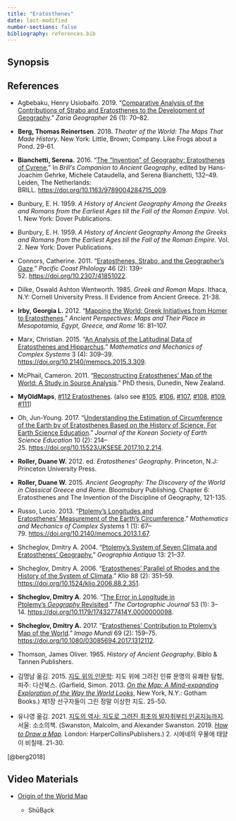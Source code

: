 ```yaml
---
title: "Eratosthenes"
date: last-modified
number-sections: false
bibliography: references.bib
---
```


## Synopsis

## References

-   Agbebaku, Henry Usiobaifo. 2019. “[Comparative Analysis of the Contributions of Strabo and Eratosthenes to the Development of Geography](papers/agbebaku_2019.pdf).” *Zaria Geographer* 26 (1): 70–82.

-   **Berg, Thomas Reinertsen**. 2018. *Theater of the World: The Maps That Made History*. New York: Little, Brown; Company. Like Frogs about a Pond. 29-61.

-   **Bianchetti, Serena.** 2016. “[The “Invention” of Geography: Eratosthenes of Cyrene.](papers/bianchetti_2016.pdf)” In *Brill's Companion to Ancient Geography*, edited by Hans-Joachim Gehrke, Michele Cataudella, and Serena Bianchetti, 132–49. Leiden, The Netherlands: BRILL. <https://doi.org/10.1163/9789004284715_009>.

-   Bunbury, E. H. 1959. *A History of Ancient Geography Among the Greeks and Romans from the Earliest Ages till the Fall of the Roman Empire*. Vol. 1. New York: Dover Publications.

-   Bunbury, E. H. 1959. *A History of Ancient Geography Among the Greeks and Romans from the Earliest Ages till the Fall of the Roman Empire*. Vol. 2. New York: Dover Publications.

-   Connors, Catherine. 2011. “[Eratosthenes, Strabo, and the Geographer’s Gaze](papers/connors_2011.pdf).” *Pacific Coast Philology* 46 (2): 139–52. <https://doi.org/10.2307/41851022>.

-   Dilke, Oswald Ashton Wentworth. 1985. *Greek and Roman Maps*. Ithaca, N.Y: Cornell University Press. II Evidence from Ancient Greece. 21-38.

-   **Irby, Georgia L.** 2012. “[Mapping the World: Greek Initiatives from Homer to Eratosthenes](papers/irby_2012.pdf).” *Ancient Perspectives: Maps and Their Place in Mesopotamia, Egypt, Greece, and Rome* 16: 81–107. 

-   Marx, Christian. 2015. “[An Analysis of the Latitudinal Data of Eratosthenes and Hipparchus](papers/mark_2015.pdf).” *Mathematics and Mechanics of Complex Systems* 3 (4): 309–39. <https://doi.org/10.2140/memocs.2015.3.309>.

-   McPhail, Cameron. 2011. “[Reconstructing Eratosthenes’ Map of the World: A Study in Source Analysis](papers/mcphail_2011).” PhD thesis, Dunedin, New Zealand.

-   **MyOldMaps**, [#112 Eratosthenes](https://www.myoldmaps.com/maps-from-antiquity-6200-bc/112-eratosthenes/). (also see [#105](https://www.myoldmaps.com/maps-from-antiquity-6200-bc/105-homer/), [#106](https://www.myoldmaps.com/maps-from-antiquity-6200-bc/105-homer/106-ancient-greek-world/), [#107](https://www.myoldmaps.com/maps-from-antiquity-6200-bc/105-homer/106-ancient-greek-world/107-anaximander/), [#108](https://www.myoldmaps.com/maps-from-antiquity-6200-bc/108-hecataeus/), [#109](https://www.myoldmaps.com/maps-from-antiquity-6200-bc/109-herodotus/), [#111](https://www.myoldmaps.com/maps-from-antiquity-6200-bc/111-dicaearchus-of-messana/))

-   Oh, Jun-Young. 2017. “[Understanding the Estimation of Circumference of the Earth by of Eratosthenes Based on the History of Science, For Earth Science Education](papers/oh_2017.pdf).” *Journal of the Korean Society of Earth Science Education* 10 (2): 214–25. <https://doi.org/10.15523/JKSESE.2017.10.2.214>.

-   **Roller, Duane W.** 2012. ed. *Eratosthenes’ Geography*. Princeton, N.J: Princeton University Press.

-   **Roller, Duane W.** 2015. *Ancient Geography: The Discovery of the World in Classical Greece and Rome*. Bloomsbury Publishing. Chapter 6: Eratosthenes and The Invention of the Discipline of Geography, 121-135.

-   Russo, Lucio. 2013. “[Ptolemy’s Longitudes and Eratosthenes’ Measurement of the Earth’s Circumference](papers/russo_2013.pdf).” *Mathematics and Mechanics of Complex Systems* 1 (1): 67–79. <https://doi.org/10.2140/memocs.2013.1.67>.

-   Shcheglov, Dmitry A. 2004. “[Ptolemy’s System of Seven Climata and Eratosthenes’ Geography.](papers/shcheglov_2004.pdf)” *Geographia Antiqua* 13: 21–37.

-   Shcheglov, Dmitry A. 2006. “[Eratosthenes’ Parallel of Rhodes and the History of the System of Climata](papers/shcheglov_2006.pdf).” *Klio* 88 (2): 351–59. <https://doi.org/10.1524/klio.2006.88.2.351>.

-   **Shcheglov, Dmitry A**. 2016. “[The Error in Longitude in Ptolemy’s *Geography* Revisited](papers/shcheglov_2016.pdf).” *The Cartographic Journal* 53 (1): 3–14. <https://doi.org/10.1179/1743277414Y.0000000098>.

-   **Shcheglov, Dmitry A.** 2017. “[Eratosthenes’ Contribution to Ptolemy’s Map of the World](papers/shcheglov_2017.pdf).” *Imago Mundi* 69 (2): 159–75. <https://doi.org/10.1080/03085694.2017.1312112>.

-   Thomson, James Oliver. 1965. *History of Ancient Geography*. Biblo & Tannen Publishers.

-   김명남 옮김. 2015. [지도 위의 인문학](https://www.yes24.com/Product/Goods/23544580): 지도 위에 그려진 인류 문명의 유쾌한 탐험, 파주: 다산북스. (Garfield, Simon. 2013. [*On the Map: A Mind-expanding Exploration of the Way the World Looks*](https://www.amazon.com/Map-Mind-Expanding-Exploration-Notable-Adults/dp/1592407803/ref=sr_1_1?crid=3BJW1GMAX4YZ5&dib=eyJ2IjoiMSJ9.lQGK5iKst9YJ8yMba6Ck0TRUHjQNFMzmbWXLYoV6jo4Jk4J7_nKqqf7F2C6id3nHQltlEDYPQ39oLfK4oLqViqP1LTrmA66wA6jVbBRQOuQGWWx0Oxc72aDNdtS3WoQYNFIXZ-uyCrWncYV83Q2QjQ.FdwJlG7VbG8FpX75S9mLb0ynmr8fBli71VRD27DKD9U&dib_tag=se&keywords=On+the+Map%3A+A+Mind-expanding&qid=1705823976&s=books&sprefix=on+the+map+a+mind-expanding%2Cstripbooks-intl-ship%2C227&sr=1-1), New York, N.Y.: Gotham Books.) 제1장 선구자들이 그린 정말 이상한 지도. 25-50.

-   유나영 옮김. 2021. [지도의 역사: 지도로 그려진 최초의 발자취부터 인공지능까지](https://www.yes24.com/Product/Goods/104227876). 서울: 소소의책. (Swanston, Malcolm, and Alexander Swanston. 2019. [*How to Draw a Map*](https://www.amazon.com/How-to-Draw-a-Map/dp/0008275793/ref=sr_1_2?crid=215Q9RNBMV48J&dib=eyJ2IjoiMSJ9.DnuLacSDTLpZaYAPmIRSfz7vy-o7UERC3fTszoV0jhEEr8FXT1cDbT--r7xxnZmYB4jZ9jM5FXcvOnYk7dr27Vdwek5pU12DGGcykFuM2X_j6nAY4mw-MTRjhnWhUhlFmwwhI1_wYiFLxTOKjNPgDir8_GI4bKClkI3i1X1VB7zrj-noPbUOtGDMQ6feMKFvkoQ__K7T43W7D6vm6qU_rIVRdw96W-Gf0G09zFuMPk0.Lev427xXvPEXInx4RTCdzXCKrE_a4wiR7-ffvepb5xA&dib_tag=se&keywords=How+to+Draw+a+Map&qid=1705824019&s=books&sprefix=how+to+draw+a+map%2Cstripbooks-intl-ship%2C223&sr=1-2)*.* London: HarperCollinsPublishers.) 2. 시에네의 우물에 태양이 비칠때. 21-30.

[@berg2018]

## Video Materials

-   [Origin of the World Map](https://www.youtube.com/watch?v=AJBBVQrRwqo&t=2s)

    -   ShūBa̱ck
